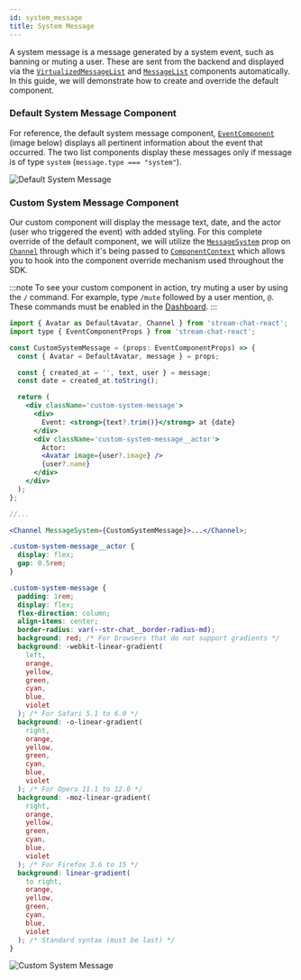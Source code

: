 ```yaml
---
id: system_message
title: System Message
---
```



A system message is a message generated by a system event, such as banning or muting a user. These are sent from the backend and displayed via the [`VirtualizedMessageList`](../../components/core-components/virtualized-list.mdx) and [`MessageList`](../../components/core-components/message-list.mdx) components automatically. In this guide, we will demonstrate how to create and override the default component.

### Default System Message Component

For reference, the default system message component, [`EventComponent`](https://github.com/GetStream/stream-chat-react/blob/master/src/components/EventComponent/EventComponent.tsx) (image below) displays all pertinent information about the event that occurred. The two list components display these messages only if message is of type `system` (`message.type === "system"`).

![Default System Message](../../assets/default-system-message.png)

### Custom System Message Component

Our custom component will display the message text, date, and the actor (user who triggered the event) with added styling. For this complete override of the default component, we will utilize the [`MessageSystem`](../../components/core-components/channel.mdx#messagesystem) prop on [`Channel`](../../components/core-components/channel.mdx) through which it's being passed to [`ComponentContext`](../../components/contexts/component-context.mdx) which allows you to hook into the component override mechanism used throughout the SDK.

:::note
To see your custom component in action, try muting a user by using the `/` command. For example, type `/mute` followed by a user mention, `@`. These commands must be enabled in the [Dashboard](https://dashboard.getstream.io/).
:::

<Tabs groupId="example">
<TabItem value="js" label="React">

```jsx
import { Avatar as DefaultAvatar, Channel } from 'stream-chat-react';
import type { EventComponentProps } from 'stream-chat-react';

const CustomSystemMessage = (props: EventComponentProps) => {
  const { Avatar = DefaultAvatar, message } = props;

  const { created_at = '', text, user } = message;
  const date = created_at.toString();

  return (
    <div className='custom-system-message'>
      <div>
        Event: <strong>{text?.trim()}</strong> at {date}
      </div>
      <div className='custom-system-message__actor'>
        Actor:
        <Avatar image={user?.image} />
        {user?.name}
      </div>
    </div>
  );
};

//...

<Channel MessageSystem={CustomSystemMessage}>...</Channel>;
```

</TabItem>

<TabItem value="css" label="CSS">

```css
.custom-system-message__actor {
  display: flex;
  gap: 0.5rem;
}

.custom-system-message {
  padding: 1rem;
  display: flex;
  flex-direction: column;
  align-items: center;
  border-radius: var(--str-chat__border-radius-md);
  background: red; /* For browsers that do not support gradients */
  background: -webkit-linear-gradient(
    left,
    orange,
    yellow,
    green,
    cyan,
    blue,
    violet
  ); /* For Safari 5.1 to 6.0 */
  background: -o-linear-gradient(
    right,
    orange,
    yellow,
    green,
    cyan,
    blue,
    violet
  ); /* For Opera 11.1 to 12.0 */
  background: -moz-linear-gradient(
    right,
    orange,
    yellow,
    green,
    cyan,
    blue,
    violet
  ); /* For Firefox 3.6 to 15 */
  background: linear-gradient(
    to right,
    orange,
    yellow,
    green,
    cyan,
    blue,
    violet
  ); /* Standard syntax (must be last) */
}
```

</TabItem>

</Tabs>

![Custom System Message](../../assets/custom-system-message.png)
